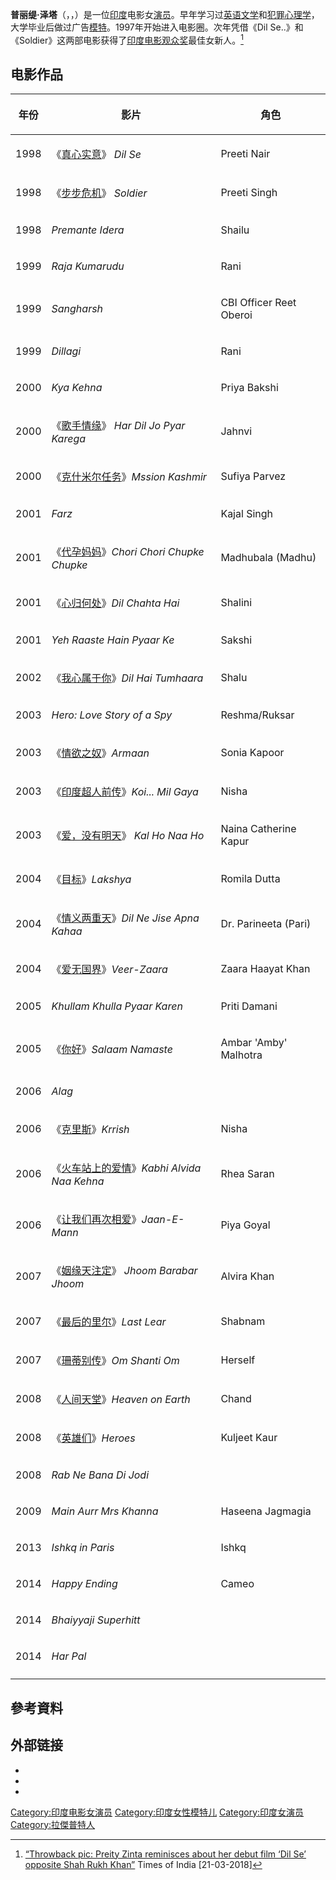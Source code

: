{{Infobox entertainer
| 姓名     = 普丽缇·泽塔
| 類型     = 女演員
| 圖片     = Preity Zinta by Ash Gupta.jpg
| 圖片尺寸 = 250px
| 綽號     = PZ
| 國籍     = {{IND}}
| birthname = Preity Zinta
| 出生日期 = {{birth date and age|1975|1|31}}
| 出生地點 = {{IND}}[[喜马偕尔邦|喜马偕尔邦]][[西姆拉|西姆拉]]
| 職業     = [[演員|演員]]
| 語言     = 
| 教育程度 = 
| 宗教信仰 = 
| 配偶     = {{marriage|Gene Goodenough|2016}}<ref>[https://www.businessinsider.in/preity-zinta-looks-gorgeous-in-her-wedding-pictures-with-husband-gene-goodenough/articleshow/53959784.cms “Preity Zinta looks gorgeous in her wedding pictures with husband Gene Goodenough”] {{Wayback|url=https://www.businessinsider.in/preity-zinta-looks-gorgeous-in-her-wedding-pictures-with-husband-gene-goodenough/articleshow/53959784.cms |date=20210228070701 }} Business Insider India [01-09-2016]</ref>
| 兒女     = 
| 父母     = 
| 亲属     = 
| 出道作   = 
| 出道日期 = 
| 代表作   =  
| 活躍年代 = 1998年至今
| 網站     = 
| IMDb    = 0006689
| 現任成員 = 
| 過往成員 = 
| signature = Preity Zinta.png
}}

'''普丽缇·泽塔'''（{{lang-hi|प्रीति ज़िंटा}}，{{lang-en|Priety Zinta}}，{{bd|1975年|1月31日|catIdx=Zinta, Priety}}）是一位[[印度|印度]]电影女[[演员|演员]]。早年学习过[[英语文学|英语文学]]和[[犯罪心理学|犯罪心理学]]，大学毕业后做过广告[[模特|模特]]。1997年开始进入电影圈。次年凭借《Dil Se..》和《Soldier》这两部电影获得了[[印度电影观众奖|印度电影观众奖]]最佳女新人。<ref>[https://timesofindia.com/entertainment/hindi/bollywood/photo-features/bollywood-celebs-then-and-now/Throwback-pic-Preity-Zinta-reminisces-about-her-debut-film-Dil-Se-opposite-Shah-Rukh-Khan/photostory/63396233.cms “Throwback pic: Preity Zinta reminisces about her debut film ‘Dil Se’ opposite Shah Rukh Khan”] Times of India [21-03-2018]</ref>
{{clear}}

==电影作品==
{| class="wikitable sortable"
|-
! 年份
! 影片
! 角色
|-
| 1998
| 《[[真心实意|真心实意]]》 ''Dil Se''
| Preeti Nair
|-
| 1998
|《[[步步危机|步步危机]]》 ''Soldier''
| Preeti Singh
|-
| 1998
| ''Premante Idera''
| Shailu
|-
| 1999
| ''Raja Kumarudu''
| Rani
|-
| 1999
| ''Sangharsh''
| CBI Officer Reet Oberoi
|-
| 1999
| ''Dillagi''
| Rani
|-
| 2000
|''Kya Kehna''
| Priya Bakshi
|-
| 2000
|《[[歌手情缘|歌手情缘]]》 ''Har Dil Jo Pyar Karega''
| Jahnvi
|-
| 2000
| 《[[克什米尔任务|克什米尔任务]]》''Mssion Kashmir''
| Sufiya Parvez
|-
| 2001
| ''Farz''
| Kajal Singh
|-
| 2001
| 《[[代孕妈妈|代孕妈妈]]》''Chori Chori Chupke Chupke''
| Madhubala (Madhu)
|-
| 2001
| 《[[心归何处|心归何处]]》''Dil Chahta Hai''
| Shalini
|-
| 2001
| ''Yeh Raaste Hain Pyaar Ke''
| Sakshi
|-
| 2002
| 《[[我心属于你|我心属于你]]》''Dil Hai Tumhaara''
| Shalu
|-
| 2003
| ''Hero: Love Story of a Spy''
| Reshma/Ruksar
|-
| 2003
| 《[[情欲之奴|情欲之奴]]》''Armaan''
| Sonia Kapoor
|-
| 2003
| 《[[印度超人前传|印度超人前传]]》''Koi... Mil Gaya''
| Nisha
|-
| 2003
|《[[爱，没有明天|爱，没有明天]]》 ''Kal Ho Naa Ho''
| Naina Catherine Kapur
|-
| 2004
| 《[[目标_(2004年电影)|目标]]》''Lakshya''
| Romila Dutta
|-
| 2004
| 《[[情义两重天|情义两重天]]》''Dil Ne Jise Apna Kahaa''
| Dr. Parineeta (Pari)
|-
| 2004
| 《[[爱无国界|爱无国界]]》''Veer-Zaara''
| Zaara Haayat Khan
|-
| 2005
| ''Khullam Khulla Pyaar Karen''
| Priti Damani
|-
| 2005
| 《[[你好_(2005年电影)|你好]]》''Salaam Namaste''
| Ambar 'Amby' Malhotra
|-
| 2006
| ''Alag''
|
|-
| 2006
| 《[[克里斯_(2006年电影)|克里斯]]》''Krrish''
| Nisha
|-
| 2006
| 《[[火车站上的爱情|火车站上的爱情]]》''Kabhi Alvida Naa Kehna''
| Rhea Saran
|-
| 2006
| 《[[让我们再次相爱|让我们再次相爱]]》''Jaan-E-Mann''
| Piya Goyal
|-
| 2007
|《[[夏夜狂舞|姻缘天注定]]》 ''Jhoom Barabar Jhoom''
| Alvira Khan
|-
| 2007
| 《[[最后的里尔|最后的里尔]]》''Last Lear''
| Shabnam
|-
| 2007
| 《[[珊蒂别传|珊蒂别传]]》''Om Shanti Om''
| Herself
|-
| 2008
| 《[[人间天堂|人间天堂]]》''Heaven on Earth''
|Chand
|-
| 2008
| 《[[英雄们|英雄们]]》''Heroes''
| Kuljeet Kaur
|-
| 2008
| ''Rab Ne Bana Di Jodi''
|
|-
| 2009
| ''Main Aurr Mrs Khanna''
| Haseena Jagmagia
|-
| 2013
| ''Ishkq in Paris''
| Ishkq
|-
| 2014
| ''Happy Ending''
| Cameo
|-
| 2014
| ''Bhaiyyaji Superhitt''
| 
|-
| 2014
| ''Har Pal''
| 
|-
|}

== 參考資料 ==
{{reflist}}

== 外部链接 ==
{{wikiquote|Preity Zinta}}
{{commons|Preity Zinta}}

* {{IMDb name|0006689}}
* {{Twitter|realpreityzinta}}
* {{Instagram|realpz}}

{{DEFAULTSORT: Zinta, Preity}}
[[Category:印度电影女演员|Category:印度电影女演员]]
[[Category:印度女性模特儿|Category:印度女性模特儿]]
[[Category:印度女演员|Category:印度女演员]]
[[Category:拉傑普特人|Category:拉傑普特人]]

{{Authority control}}